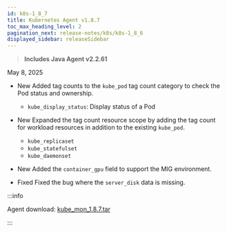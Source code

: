```yaml
---
id: k8s-1_8_7
title: Kubernetes Agent v1.8.7
toc_max_heading_level: 2
pagination_next: release-notes/k8s/k8s-1_8_6
displayed_sidebar: releaseSidebar
---
```


> **Includes Java Agent v2.2.61**

May 8, 2025

- <Status priority='1'>New</Status> Added tag counts to the `kube_pod` tag count category to check the Pod status and ownership.

  - `kube_display_status`: Display status of a Pod

- <Status priority='1'>New</Status> Expanded the tag count resource scope by adding the tag count for workload resources in addition to the existing `kube_pod`.

  - `kube_replicaset`
  - `kube_statefulset`
  - `kube_daemonset`

- <Status priority='1'>New</Status> Added the `container_gpu` field to support the MIG environment.

- <Status priority='0'>Fixed</Status> Fixed the bug where the `server_disk` data is missing.

:::info

Agent download: [kube_mon_1.8.7.tar](https://repo.whatap.io/docker/kube_mon_1.8.7.tar)

:::
